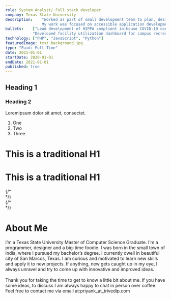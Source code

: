 ```yaml
---
role: System Analyst/ Full stack developer
company: Texas State University
description:    "Worked as part of small development team to plan, design, develop & maintain desktop and web applications as well as data analysis. 
                My work was focused on accessible application development and streamlining current development process. " 
bullets:    ["Lead development of HIPPA complient in-house COVID-19 contact tracing solution with ability to detect infectious periods, hot spot analysis and capability to connect reported covid cases.",
            "Developed facility utilization dashboard for campus recreation center "]
technology: ["PHP", "JavaScript", "Python"]   
featuredImage: txst_background.jpg                             
type: "Paid: Full-Time"
date: 2021-01-01
startDate: 2020-01-01
endDate: 2021-01-01
published: true 
---
```



<SAHeader/>

## Heading 1
### Heading 2

Loremipsum dolor sit amet, consectet.

1. One
2. Two
3. Three.
 
<h1 class="bg-gray-600 bg-blue">This is a traditional H1</h1>
<h1 class="bg-gray-600 text-gray-50">This is a traditional H1</h1>

<span className="flex flex-col md:flex-row space-y-10 md:space-y-0 flex-wrap relative z-30" >          
          <div className="self-center overflow-visible img-container shadow-xl bg-blue flex-shrink z-30" style={{flexBasis:'33%',flexShrink:'1'}} >
          {/* <div className="self-center overflow-visible img-container shadow-xl bg-blue"> */}
            <StaticImage imgClassName="img shadow-xl z-30" placeholder="blurred" src="img.jpg"></StaticImage>              
        </div> 
        {/* <div className="justify-end" > */}
        <div className="justify-end" >
        <div className="flex flex-col md:ml-20 text-xl justify-end">
            <h1 className="text-3xl mb-5 uppercase tracking-widest">About Me</h1>
            <div className="justify-end ">I’m a Texas State University Master of Computer Science Graduate. I’m a programmer, designer and a big-time foodie. I was born in the small town of India, where I pursued my bachelor’s degree. I currently dwell in beautiful city of San Marcos, Texas. I am curious and motivated to learn new skills and apply it to new projects. If anything, new gets caught up in my eye, I always unravel and try to come up with innovative and improved ideas. 
            <br/>
            <br/>
            Thank you for taking the time to get to know a little bit about me. If you have some ideas, to discuss I am always happy to chat in person over coffee. Feel free to contact me via email at:priyank_at_trivedip.com
            <br/>
            </div>              
        </div>
        </div>          
    </span>        